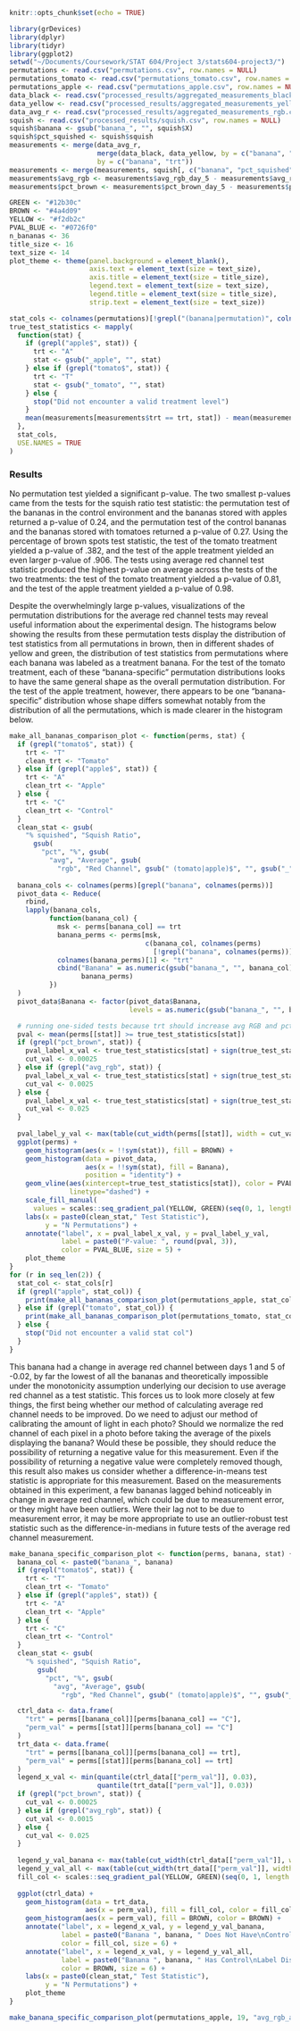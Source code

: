 ```r
knitr::opts_chunk$set(echo = TRUE)
```

```r
library(grDevices)
library(dplyr)
library(tidyr)
library(ggplot2)
setwd("~/Documents/Coursework/STAT 604/Project 3/stats604-project3/")
permutations <- read.csv("permutations.csv", row.names = NULL)
permutations_tomato <- read.csv("permutations_tomato.csv", row.names = NULL)
permutations_apple <- read.csv("permutations_apple.csv", row.names = NULL)
data_black <- read.csv("processed_results/aggregated_measurements_black.csv", row.names = NULL)
data_yellow <- read.csv("processed_results/aggregated_measurements_yellow.csv", row.names = NULL)
data_avg_r <- read.csv("processed_results/aggregated_measurements_rgb.csv", row.names = NULL)
squish <- read.csv("processed_results/squish.csv", row.names = NULL)
squish$banana <- gsub("banana_", "", squish$X)
squish$pct_squished <- squish$squish
measurements <- merge(data_avg_r,
                      merge(data_black, data_yellow, by = c("banana", "trt")),
                      by = c("banana", "trt"))
measurements <- merge(measurements, squish[, c("banana", "pct_squished")])
measurements$avg_rgb <- measurements$avg_rgb_day_5 - measurements$avg_rgb_day_1
measurements$pct_brown <- measurements$pct_brown_day_5 - measurements$pct_brown_day_1

GREEN <- "#12b30c"
BROWN <- "#4a4d09"
YELLOW <- "#f2db2c"
PVAL_BLUE <- "#0726f0"
n_bananas <- 36
title_size <- 16
text_size <- 14
plot_theme <- theme(panel.background = element_blank(),
                    axis.text = element_text(size = text_size),
                    axis.title = element_text(size = title_size),
                    legend.text = element_text(size = text_size),
                    legend.title = element_text(size = title_size),
                    strip.text = element_text(size = text_size))

stat_cols <- colnames(permutations)[!grepl("(banana|permutation)", colnames(permutations))]
true_test_statistics <- mapply(
  function(stat) {
    if (grepl("apple$", stat)) {
      trt <- "A"
      stat <- gsub("_apple", "", stat)
    } else if (grepl("tomato$", stat)) {
      trt <- "T"
      stat <- gsub("_tomato", "", stat)
    } else {
      stop("Did not encounter a valid treatment level")
    }
    mean(measurements[measurements$trt == trt, stat]) - mean(measurements[measurements$trt == "C", stat])
  },
  stat_cols,
  USE.NAMES = TRUE
)
```

### Results
No permutation test yielded a significant p-value. The two smallest p-values
came from the tests for the squish ratio test statistic: the permutation test of
the bananas in the control environment and the bananas stored with apples returned a
p-value of 0.24, and the permutation test of the control bananas and the bananas
stored with tomatoes returned a p-value of 0.27. Using the percentage of brown
spots test statistic, the test of the tomato treatment yielded a p-value of .382,
and the test of the apple treatment yielded an even larger p-value of .906. The tests
using average red channel test statistic produced the highest p-value on average
across the tests of the two treatments: the test of the tomato treatment yielded
a p-value of 0.81, and the test of the apple treatment yielded a p-value of 0.98.

Despite the overwhelmingly large p-values, visualizations of the permutation
distributions for the average red channel tests may reveal useful information about
the experimental design. The histograms below showing the
results from these permutation tests display the distribution of test statistics from
all permutations in brown, then in different shades of yellow and green,
the distribution of test statistics from permutations where each banana was
labeled as a treatment banana. For the test of the tomato treatment, each of these
"banana-specific" permutation distributions looks to have the same general shape as
the overall permutation distribution. For the test of the apple treatment, however,
there appears to be one "banana-specific" distribution whose shape differs somewhat
notably from the distribution of all the permutations, which is made clearer in
the histogram below.

```r
make_all_bananas_comparison_plot <- function(perms, stat) {
  if (grepl("tomato$", stat)) {
    trt <- "T"
    clean_trt <- "Tomato"
  } else if (grepl("apple$", stat)) {
    trt <- "A"
    clean_trt <- "Apple"
  } else {
    trt <- "C"
    clean_trt <- "Control"
  }
  clean_stat <- gsub(
    "% squished", "Squish Ratio",
      gsub(
        "pct", "%", gsub(
          "avg", "Average", gsub(
            "rgb", "Red Channel", gsub(" (tomato|apple)$", "", gsub("_", " ", stat))))))
  
  banana_cols <- colnames(perms)[grepl("banana", colnames(perms))]
  pivot_data <- Reduce(
    rbind,
    lapply(banana_cols, 
          function(banana_col) {
            msk <- perms[banana_col] == trt
            banana_perms <- perms[msk,
                                  c(banana_col, colnames(perms)
                                    [!grepl("banana", colnames(perms))])]
            colnames(banana_perms)[1] <- "trt"
            cbind("Banana" = as.numeric(gsub("banana_", "", banana_col)),
                  banana_perms)
          })
  )
  pivot_data$Banana <- factor(pivot_data$Banana,
                              levels = as.numeric(gsub("banana_", "", banana_cols)))

  # running one-sided tests because trt should increase avg RGB and pct brown
  pval <- mean(perms[[stat]] >= true_test_statistics[stat])
  if (grepl("pct_brown", stat)) {
    pval_label_x_val <- true_test_statistics[stat] + sign(true_test_statistics[stat]) * 0.002
    cut_val <- 0.00025
  } else if (grepl("avg_rgb", stat)) {
    pval_label_x_val <- true_test_statistics[stat] + sign(true_test_statistics[stat]) * 0.01
    cut_val <- 0.0025
  } else {
    pval_label_x_val <- true_test_statistics[stat] + sign(true_test_statistics[stat]) * 0.1
    cut_val <- 0.025
  }
  
  pval_label_y_val <- max(table(cut_width(perms[[stat]], width = cut_val)))
  ggplot(perms) +
    geom_histogram(aes(x = !!sym(stat)), fill = BROWN) +
    geom_histogram(data = pivot_data,
                   aes(x = !!sym(stat), fill = Banana),
                   position = "identity") +
    geom_vline(aes(xintercept=true_test_statistics[stat]), color = PVAL_BLUE,
               linetype="dashed") +
    scale_fill_manual(
      values = scales::seq_gradient_pal(YELLOW, GREEN)(seq(0, 1, length.out=n_bananas))) +
    labs(x = paste0(clean_stat," Test Statistic"),
         y = "N Permutations") +
    annotate("label", x = pval_label_x_val, y = pval_label_y_val,
             label = paste0("P-value: ", round(pval, 3)),
             color = PVAL_BLUE, size = 5) +
    plot_theme
}
for (r in seq_len(2)) {
  stat_col <- stat_cols[r]
  if (grepl("apple", stat_col)) {
    print(make_all_bananas_comparison_plot(permutations_apple, stat_col))
  } else if (grepl("tomato", stat_col)) {
    print(make_all_bananas_comparison_plot(permutations_tomato, stat_col))
  } else {
    stop("Did not encounter a valid stat col")
  }
}
```

This banana had a change in average red channel between days 1 and 5 of -0.02,
by far the lowest of all the bananas and theoretically impossible under the
monotonicity assumption underlying our decision to use average red channel as a
test statistic. This forces us to look more closely at few things, the first being
whether our method of calculating average red channel needs to be improved. Do
we need to adjust our method of calibrating the amount of light in each photo? Should
we normalize the red channel of each pixel in a photo before taking the average of
the pixels displaying the banana? Would these be possible, they should reduce the
possibility of returning a negative value for this measurement. Even if the
possibility of returning a negative value were completely removed though, this result
also makes us consider whether a difference-in-means test statistic is appropriate
for this measurement. Based on the measurements obtained in this experiment, a few
bananas lagged behind noticeably in change in average red channel, which could be
due to measurement error, or they might have been outliers. Were their lag not
to be due to measurement error, it may be more appropriate to use an
outlier-robust test statistic such as the difference-in-medians in future tests
of the average red channel measurement.

```r
make_banana_specific_comparison_plot <- function(perms, banana, stat) {
  banana_col <- paste0("banana_", banana)
  if (grepl("tomato$", stat)) {
    trt <- "T"
    clean_trt <- "Tomato"
  } else if (grepl("apple$", stat)) {
    trt <- "A"
    clean_trt <- "Apple"
  } else {
    trt <- "C"
    clean_trt <- "Control"
  }
  clean_stat <- gsub(
    "% squished", "Squish Ratio",
       gsub(
         "pct", "%", gsub(
           "avg", "Average", gsub(
             "rgb", "Red Channel", gsub(" (tomato|apple)$", "", gsub("_", " ", stat))))))

  ctrl_data <- data.frame(
    "trt" = perms[[banana_col]][perms[banana_col] == "C"],
    "perm_val" = perms[[stat]][perms[banana_col] == "C"]
  )
  trt_data <- data.frame(
    "trt" = perms[[banana_col]][perms[banana_col] == trt],
    "perm_val" = perms[[stat]][perms[banana_col] == trt]
  )
  legend_x_val <- min(quantile(ctrl_data[["perm_val"]], 0.03),
                      quantile(trt_data[["perm_val"]], 0.03))
  if (grepl("pct_brown", stat)) {
    cut_val <- 0.00025
  } else if (grepl("avg_rgb", stat)) {
    cut_val <- 0.0015
  } else {
    cut_val <- 0.025
  }
  
  legend_y_val_banana <- max(table(cut_width(ctrl_data[["perm_val"]], width = cut_val)))
  legend_y_val_all <- max(table(cut_width(trt_data[["perm_val"]], width = cut_val))) - 400
  fill_col <- scales::seq_gradient_pal(YELLOW, GREEN)(seq(0, 1, length.out=n_bananas))[banana]
  
  ggplot(ctrl_data) +
    geom_histogram(data = trt_data,
                   aes(x = perm_val), fill = fill_col, color = fill_col) +
    geom_histogram(aes(x = perm_val), fill = BROWN, color = BROWN) +
    annotate("label", x = legend_x_val, y = legend_y_val_banana,
             label = paste0("Banana ", banana, " Does Not Have\nControl Label Distribution"),
             color = fill_col, size = 6) +
    annotate("label", x = legend_x_val, y = legend_y_val_all,
             label = paste0("Banana ", banana, " Has Control\nLabel Distribution"),
             color = BROWN, size = 6) +
    labs(x = paste0(clean_stat," Test Statistic"),
         y = "N Permutations") +
    plot_theme
}

make_banana_specific_comparison_plot(permutations_apple, 19, "avg_rgb_apple")
```
